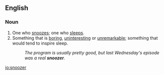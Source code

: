 ==English==

===Noun===
{{en-noun}}

#One who [[snooze]]s; one who [[sleeps]].
#Something that is [[boring]], [[uninteresting]] or [[unremarkable]]; something that would tend to inspire sleep. 
#:''The program is usually pretty good, but last Wednesday's episode was a real '''snoozer'''.''

[[io:snoozer]]